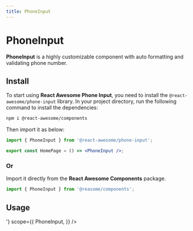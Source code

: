 ```yaml
---
title: PhoneInput
---
```


# PhoneInput

**PhoneInput** is a highly customizable component with auto formatting and validating phone number.

## Install

To start using **React Awesome Phone Input**, you need to install the `@react-awesome/phone-input` library. In your project directory, run
the following command to install the dependencies:

```sh npm2yarn
npm i @react-awesome/components
```

Then import it as below:

```jsx filename="home.jsx"
import { PhoneInput } from '@react-awesome/phone-input';

export const HomePage = () => <PhoneInput />;
```

### Or

Import it directly from the **React Awesome Components** package.

```jsx filename="home.jsx"
import { PhoneInput } from '@reasome/components';
```

 
## Usage

<Container>
  <Preview
    code={'<PhoneInput />'}
    scope={{
      PhoneInput,
    }}
  />
</Container>
